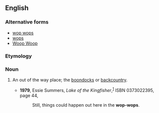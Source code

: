 ==English==

===Alternative forms===
* [[wop wops]]
* [[wops]]
* [[Woop Woop]]

===Etymology===
{{rfe|lang=en}}

===Noun===
{{en-noun|-}}

# {{context|New Zealand|lang=en}} An out of the way place; the [[boondocks]] or [[backcountry]].
#* '''1979''', Essie Summers, ''Lake of the Kingfisher'',<sup>[http://books.google.com/books?id=WzvHkdA3q2wC]</sup> ISBN 0373022395, page 44,
#*: Still, things could happen out here in the '''wop-wops'''.